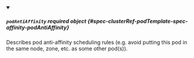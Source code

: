 


<details className="config-field" data-expandable="true" open>
<summary>

##### `podAntiAffinity` <span className="config-field-required" data-required="false">required</span> <span className="config-field-type">object</span> <span className="config-field-default"></span> <span className="config-field-enum"></span> {#spec-clusterRef-podTemplate-spec-affinity-podAntiAffinity}

Describes pod anti-affinity scheduling rules (e.g. avoid putting this pod in the same node, zone, etc. as some other pod(s)).

</summary>

<PartialPodAntiAffinityreference />


</details>
